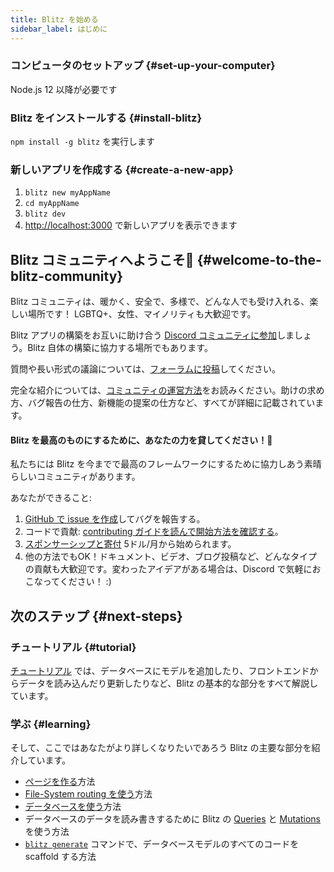 ```yaml
---
title: Blitz を始める
sidebar_label: はじめに
---
```



### コンピュータのセットアップ {#set-up-your-computer}

Node.js 12 以降が必要です

### Blitz をインストールする {#install-blitz}

`npm install -g blitz` を実行します

### 新しいアプリを作成する {#create-a-new-app}

1. `blitz new myAppName`
2. `cd myAppName`
3. `blitz dev`
4. [http://localhost:3000](http://localhost:3000) で新しいアプリを表示できます



## Blitz コミュニティへようこそ👋 {#welcome-to-the-blitz-community}

Blitz コミュニティは、暖かく、安全で、多様で、どんな人でも受け入れる、楽しい場所です！ LGBTQ+、女性、マイノリティも大歓迎です。

Blitz アプリの構築をお互いに助け合う [Discord コミュニティに参加](https://discord.blitzjs.com)しましょう。Blitz 自体の構築に協力する場所でもあります。

質問や長い形式の議論については、[フォーラムに投稿](https://github.com/blitz-js/blitz/discussions)してください。

完全な紹介については、[コミュニティの運営方法](./how-the-community-operates)をお読みください。助けの求め方、バグ報告の仕方、新機能の提案の仕方など、すべてが詳細に記載されています。

#### Blitz を最高のものにするために、あなたの力を貸してください！🤝

私たちには Blitz を今までで最高のフレームワークにするために協力しあう素晴らしいコミュニティがあります。

あなたができること:

1. [GitHub で issue を作成](https://github.com/blitz-js/blitz/issues/new/choose)してバグを報告する。
1. コードで貢献: [contributing ガイドを読んで開始方法を確認する](./contributing)。
1. [スポンサーシップと寄付](https://github.com/blitz-js/blitz#sponsors-and-donations) 5ドル/月から始められます。
1. 他の方法でもOK！ドキュメント、ビデオ、ブログ投稿など、どんなタイプの貢献も大歓迎です。変わったアイデアがある場合は、Discord で気軽におこなってください！ :)

## 次のステップ {#next-steps}

### チュートリアル {#tutorial}

[チュートリアル](./tutorial) では、データベースにモデルを追加したり、フロントエンドからデータを読み込んだり更新したりなど、Blitz の基本的な部分をすべて解説しています。

### 学ぶ {#learning}

そして、ここではあなたがより詳しくなりたいであろう Blitz の主要な部分を紹介しています。

- [ページを作る](./pages)方法
- [File-System routing を使う](./routing)方法
- [データベースを使う](./database-overview)方法
- データベースのデータを読み書きするために Blitz の [Queries](./query-resolvers) と [Mutations](./mutation-resolvers) を使う方法
- [`blitz generate`](./cli-generate) コマンドで、データベースモデルのすべてのコードを scaffold する方法
